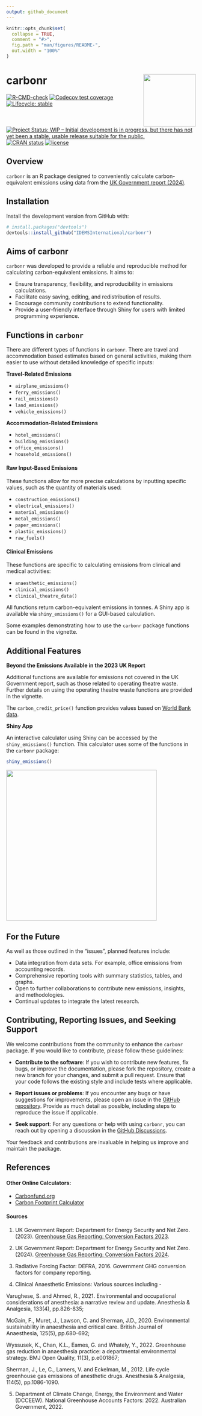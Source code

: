 ```yaml
---
output: github_document
---
```


<!-- README.md is generated from README.Rmd. Please edit that file -->

```r
knitr::opts_chunk$set(
  collapse = TRUE,
  comment = "#>",
  fig.path = "man/figures/README-",
  out.width = "100%"
)
```

# carbonr <img src='man/figures/carbonr_icon_2.png' align="right" height="139"/>

<!-- badges: start -->
[![R-CMD-check](https://github.com/IDEMSInternational/carbonr/workflows/R-CMD-check/badge.svg)](https://github.com/IDEMSInternational/carbonr/actions)
[![Codecov test coverage](https://codecov.io/gh/IDEMSInternational/carbonr/branch/main/graph/badge.svg)](https://app.codecov.io/gh/IDEMSInternational/carbonr?branch=main)
[![Lifecycle: stable](https://img.shields.io/badge/lifecycle-stable-green.svg)](https://lifecycle.r-lib.org/articles/stages.html#stable)
[![Project Status: WIP – Initial development is in progress, but there
has not yet been a stable, usable release suitable for the
public.](https://www.repostatus.org/badges/latest/wip.svg)](https://www.repostatus.org/#wip)
[![CRAN
status](https://www.r-pkg.org/badges/version/carbonr)](https://CRAN.R-project.org/package=carbonr)
[![license](https://img.shields.io/badge/license-LGPL%20(%3E=%203)-lightgrey.svg)](https://www.gnu.org/licenses/lgpl-3.0.en.html)
<!-- badges: end -->

## Overview

`carbonr` is an R package designed to conveniently calculate carbon-equivalent emissions using data from the [UK Government report (2024)](https://www.gov.uk/government/publications/greenhouse-gas-reporting-conversion-factors-2024).

## Installation

Install the development version from GitHub with:

```r
# install.packages("devtools")
devtools::install_github("IDEMSInternational/carbonr")
```

## Aims of carbonr

`carbonr` was developed to provide a reliable and reproducible method for calculating carbon-equivalent emissions. It aims to:

 - Ensure transparency, flexibility, and reproducibility in emissions calculations.
 - Facilitate easy saving, editing, and redistribution of results.
 - Encourage community contributions to extend functionality.
 - Provide a user-friendly interface through Shiny for users with limited programming experience.

## Functions in `carbonr`

There are different types of functions in `carbonr`. There are travel and accommodation based estimates based on general activities, making them easier to use without detailed knowledge of specific inputs:

**Travel-Related Emissions**

 - `airplane_emissions()`
 - `ferry_emissions()`
 - `rail_emissions()`
 - `land_emissions()`
 - `vehicle_emissions()`

**Accommodation-Related Emissions**

 - `hotel_emissions()`
 - `building_emissions()`
 - `office_emissions()`
 - `household_emissions()`

#### Raw Input-Based Emissions
These functions allow for more precise calculations by inputting specific values, such as the quantity of materials used:

 - `construction_emissions()`
 - `electrical_emissions()`
 - `material_emissions()`
 - `metal_emissions()`
 - `paper_emissions()`
 - `plastic_emissions()`
 - `raw_fuels()`

#### Clinical Emissions
These functions are specific to calculating emissions from clinical and medical activities:

 - `anaesthetic_emissions()`
 - `clinical_emissions()`
 - `clinical_theatre_data()`

All functions return carbon-equivalent emissions in tonnes. A Shiny app is available via `shiny_emissions()` for a GUI-based calculation.

Some examples demonstrating how to use the `carbonr` package functions can be found in the vignette.

## Additional Features

**Beyond the Emissions Available in the 2023 UK Report**

Additional functions are available for emissions not covered in the UK Government report, such as those related to operating theatre waste. Further details on using the operating theatre waste functions are provided in the vignette.

The `carbon_credit_price()` function provides values based on [World Bank data](https://carbonpricingdashboard.worldbank.org/).

**Shiny App**

An interactive calculator using Shiny can be accessed by the `shiny_emissions()` function. This calculator uses some of the functions in the `carbonr` package: 

```r
shiny_emissions()
```

<img src='man/figures/shiny_example.png' align="center" height="400"/>

## For the Future

As well as those outlined in the "issues", planned features include:

 - Data integration from data sets. For example, office emissions from accounting records.
 - Comprehensive reporting tools with summary statistics, tables, and graphs.
 - Open to further collaborations to contribute new emissions, insights, and methodologies.
 - Continual updates to integrate the latest research.

## Contributing, Reporting Issues, and Seeking Support

We welcome contributions from the community to enhance the `carbonr` package. If you would like to contribute, please follow these guidelines:

- **Contribute to the software**: If you wish to contribute new features, fix bugs, or improve the documentation, please fork the repository, create a new branch for your changes, and submit a pull request. Ensure that your code follows the existing style and include tests where applicable.

- **Report issues or problems**: If you encounter any bugs or have suggestions for improvements, please open an issue in the [GitHub repository](https://github.com/IDEMSInternational/carbonr/issues). Provide as much detail as possible, including steps to reproduce the issue if applicable.

- **Seek support**: For any questions or help with using `carbonr`, you can reach out by opening a discussion in the [GitHub Discussions](https://github.com/IDEMSInternational/carbonr/discussions).

Your feedback and contributions are invaluable in helping us improve and maintain the package.

## References

#### Other Online Calculators:
- [Carbonfund.org](https://shop.climeco.com/individual/individual-emissions-calculator/)
- [Carbon Footprint Calculator](https://www.carbonfootprint.com/calculatorfaqs.html)

#### Sources
1. UK Government Report: Department for Energy Security and Net Zero. (2023). [Greenhouse Gas Reporting: Conversion Factors 2023](https://www.gov.uk/government/publications/greenhouse-gas-reporting-conversion-factors-2023).

2. UK Government Report: Department for Energy Security and Net Zero. (2024). [Greenhouse Gas Reporting: Conversion Factors 2024](https://www.gov.uk/government/publications/greenhouse-gas-reporting-conversion-factors-2024).

3. Radiative Forcing Factor: DEFRA, 2016. Government GHG conversion factors for company reporting.

4. Clinical Anaesthetic Emissions: Various sources including -

Varughese, S. and Ahmed, R., 2021. Environmental and occupational considerations of anesthesia: a narrative review and update. Anesthesia & Analgesia, 133(4), pp.826-835;

McGain, F., Muret, J., Lawson, C. and Sherman, J.D., 2020. Environmental sustainability in anaesthesia and critical care. British Journal of Anaesthesia, 125(5), pp.680-692;

Wyssusek, K., Chan, K.L., Eames, G. and Whately, Y., 2022. Greenhouse gas reduction in anaesthesia practice: a departmental environmental strategy. BMJ Open Quality, 11(3), p.e001867;

Sherman, J., Le, C., Lamers, V. and Eckelman, M., 2012. Life cycle greenhouse gas emissions of anesthetic drugs. Anesthesia & Analgesia, 114(5), pp.1086-1090.

5. Department of Climate Change, Energy, the Environment and Water (DCCEEW). National Greenhouse Accounts Factors: 2022. Australian Government, 2022.